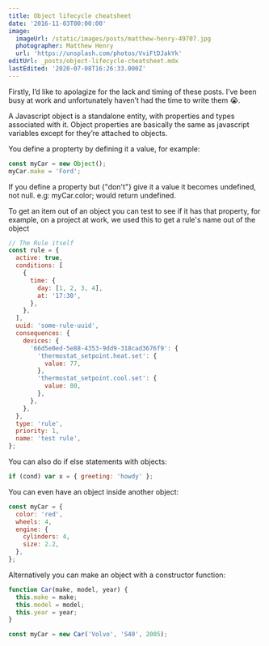 ```yaml
---
title: Object lifecycle cheatsheet
date: '2016-11-03T00:00:00'
image:
  imageUrl: /static/images/posts/matthew-henry-49707.jpg
  photographer: Matthew Henry
  url: 'https://unsplash.com/photos/VviFtDJakYk'
editUrl: _posts/object-lifecycle-cheatsheet.mdx
lastEdited: '2020-07-08T16:26:33.000Z'
---
```


Firstly, I’d like to apolagize for the lack and timing of these posts. I’ve been
busy at work and unfortunately haven’t had the time to write them 😭.

A Javascript object is a standalone entity, with properties and types associated
with it. Object properties are basically the same as javascript variables except
for they’re attached to objects.

You define a propterty by defining it a value, for example:

```javascript
const myCar = new Object();
myCar.make = 'Ford';
```

If you define a property but {"don't"} give it a value it becomes undefined, not
null. e.g: myCar.color; would return undefined.

To get an item out of an object you can test to see if it has that property, for
example, on a project at work, we used this to get a rule's name out of the
object

```javascript
// The Rule itself
const rule = {
  active: true,
  conditions: [
    {
      time: {
        day: [1, 2, 3, 4],
        at: '17:30',
      },
    },
  ],
  uuid: 'some-rule-uuid',
  consequences: {
    devices: {
      '66d5e0ed-5e88-4353-9dd9-318cad3676f9': {
        'thermostat_setpoint.heat.set': {
          value: 77,
        },
        'thermostat_setpoint.cool.set': {
          value: 80,
        },
      },
    },
  },
  type: 'rule',
  priority: 1,
  name: 'test rule',
};
```

You can also do if else statements with objects:

```javascript
if (cond) var x = { greeting: 'howdy' };
```

You can even have an object inside another object:

```javascript
const myCar = {
  color: 'red',
  wheels: 4,
  engine: {
    cylinders: 4,
    size: 2.2,
  },
};
```

Alternatively you can make an object with a constructor function:

```javascript
function Car(make, model, year) {
  this.make = make;
  this.model = model;
  this.year = year;
}

const myCar = new Car('Volvo', 'S40', 2005);
```
